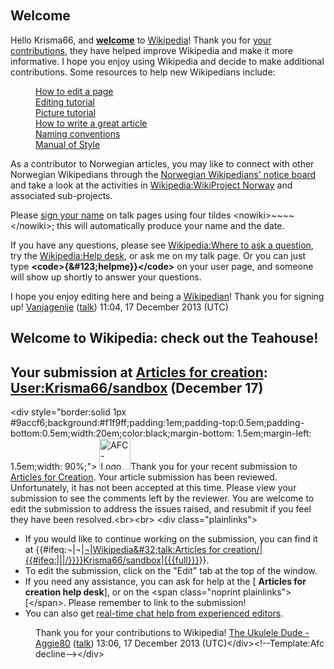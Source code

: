 <article id="41389887" title=User talk:Krisma66>
	<talkpage id="41389887" title="User talk:Krisma66">
== Welcome ==
Hello Krisma66, and '''[[Wikipedia:Introduction|welcome]]''' to [[Wikipedia]]! Thank you for [[Special:Contributions/{{PAGENAME}}|your contributions]], they have helped improve Wikipedia and make it more informative. I hope you enjoy using Wikipedia and decide to make additional contributions. Some resources to help new Wikipedians include:

:[[Wikipedia:How to edit a page|How to edit a page]]
:[[Wikipedia:Tutorial|Editing tutorial]]
:[[Wikipedia:Picture tutorial|Picture tutorial]]
:[[Wikipedia:How to write a great article|How to write a great article]]
:[[Wikipedia:Naming conventions|Naming conventions]]
:[[Wikipedia:Manual of Style|Manual of Style]]

As a contributor to Norwegian articles,  you may like to connect with other Norwegian Wikipedians through the [[Wikipedia:Norwegian Wikipedians' notice board|Norwegian Wikipedians' notice board]] and take a look at the activities in [[Wikipedia:WikiProject Norway]] and associated sub-projects.

Please [[Wikipedia:Sign_your_posts_on_talk_pages|sign your name]] on talk pages using four tildes &lt;nowiki&gt;~~~~&lt;/nowiki&gt;; this will automatically produce your name and the date. 

If you have any questions, please see [[Wikipedia:Where to ask a question]], try the [[Wikipedia:Help desk]], or ask me on my talk page.  Or you can just type '''&lt;code&gt;{&amp;#123;helpme}}&lt;/code&gt;''' on your user page, and someone will show up shortly to answer your questions. 

I hope you enjoy editing here and being a [[Wikipedia:Wikipedians|Wikipedian]]! Thank you for signing up!  [[User:Vanjagenije|Vanjagenije]] ([[User talk:Vanjagenije|talk]]) 11:04, 17 December 2013 (UTC)

== Welcome to Wikipedia: check out the Teahouse! ==

{{Wikipedia:Teahouse/Invitation|sign=[[User:Vanjagenije|Vanjagenije]] ([[User talk:Vanjagenije|talk]]) 11:04, 17 December 2013 (UTC)}}
== Your submission at [[Wikipedia:Articles for creation|Articles for creation]]: [[User:Krisma66/sandbox|User:Krisma66/sandbox]] (December 17) ==
&lt;div style=&quot;border:solid 1px #9accf6;background:#f1f9ff;padding:1em;padding-top:0.5em;padding-bottom:0.5em;width:20em;color:black;margin-bottom: 1.5em;margin-left: 1.5em;width: 90%;&quot;&gt; [[File:AFC-Logo_Decline.svg|50px|left]]Thank you for your recent submission to [[WP:AFC|Articles for Creation]]. Your article submission has been reviewed.  Unfortunately, it has not been accepted at this time. Please view your submission to see the comments left by the reviewer. You are welcome to edit the submission to address the issues raised, and resubmit if you feel they have been resolved.&lt;br&gt;&lt;br&gt;
&lt;div class=&quot;plainlinks&quot;&gt;
* If you would like to continue working on the submission, you can find it at {{#ifeq:¬|¬|[[{{#ifeq:¬|¬|Wikipedia&amp;#32;talk:Articles for creation/|{{#ifeq:{{{2}}}|||{{{2}}}/}}}}Krisma66/sandbox]]|[[{{{full}}}]]}}.
* To edit the submission, click on the &quot;Edit&quot; tab at the top of the window.
* If you need any assistance, you can ask for help at the [{{fullurl:Wikipedia:WikiProject_Articles_for_creation/Help_desk|action=edit&amp;section=new}} '''Articles for creation help desk'''], or on the &lt;span class=&quot;noprint plainlinks&quot;&gt;[{{fullurl:User_talk:Aggie80|action=edit&amp;section=new reviewer's talk page]}}&lt;/span&gt;. Please remember to link to the submission!
*You can also get [http://webchat.freenode.net/?channels=#wikipedia-en-help real-time chat help from experienced editors].
:Thank you for your contributions to Wikipedia! [[User:Aggie80|The Ukulele Dude - Aggie80]] ([[User talk:Aggie80|talk]]) 13:06, 17 December 2013 (UTC)&lt;/div&gt;&lt;!--Template:Afc decline--&gt;&lt;/div&gt;
	</talkpage>
</article>